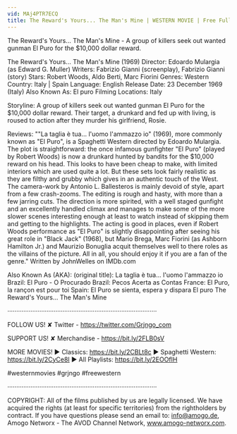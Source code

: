 ```yaml
---
vid: MAj4PTR7ECQ
title: The Reward's Yours... The Man's Mine | WESTERN MOVIE | Free Full Movie | Cowboy Feature Film
---
```


The Reward's Yours... The Man's Mine - A group of killers seek out wanted gunman El Puro for the $10,000 dollar reward.

The Reward's Yours... The Man's Mine (1969)
Director: Edoardo Mulargia (as Edward G. Muller)
Writers: Fabrizio Gianni (screenplay), Fabrizio Gianni (story) 
Stars: Robert Woods, Aldo Berti, Marc Fiorini 
Genres: Western 
Country: Italy | Spain
Language: English
Release Date: 23 December 1969 (Italy) 
Also Known As: El puro 
Filming Locations: Italy 

Storyline:
A group of killers seek out wanted gunman El Puro for the $10,000 dollar reward. Their target, a drunkard and fed up with living, is roused to action after they murder his girlfriend, Rosie.

Reviews: 
""La taglia è tua... l'uomo l'ammazzo io" (1969), more commonly known as "El Puro", is a Spaghetti Western directed by Edoardo Mulargia. The plot is straightforward: the once infamous gunfighter "El Puro" (played by Robert Woods) is now a drunkard hunted by bandits for the $10,000 reward on his head. This looks to have been cheap to make, with limited interiors which are used quite a lot. But these sets look fairly realistic as they are filthy and grubby which gives in an authentic touch of the West. The camera-work by Antonio L. Ballesteros is mainly devoid of style, apart from a few crash-zooms. The editing is rough and hasty, with more than a few jarring cuts. The direction is more spirited, with a well staged gunfight and an excellently handled climax and manages to make some of the more slower scenes interesting enough at least to watch instead of skipping them and getting to the highlights. The acting is good in places, even if Robert Woods performance as "El Puro" is slightly disappointing after seeing his great role in "Black Jack" (1968), but Mario Brega, Marc Fiorini (as Ashborn Hamilton Jr.) and Maurizio Bonuglia acquit themselves well to there roles as the villains of the picture. All in all, you should enjoy it if you are a fan of the genre." Written by JohnWelles on IMDb.com

Also Known As (AKA):
(original title): La taglia è tua... l'uomo l'ammazzo io
Brazil: El Puro - O Procurado
Brazil: Pecos Acerta as Contas
France: El Puro, la rançon est pour toi
Spain: El Puro se sienta, espera y dispara
 El puro
 The Reward's Yours... The Man's Mine

····················································································

FOLLOW US!
✘ Twitter - https://twitter.com/Grjngo_com

SUPPORT US!
✘ Merchandise - https://bit.ly/2FLB0sV

MORE MOVIES! 
► Classics: https://bit.ly/2CBLt8c 
► Spaghetti Western: https://bit.ly/2CyCe8I 
► All Playlists: https://bit.ly/2EOOfIH 

#westernmovies #grjngo #freewestern

····················································································

COPYRIGHT: All of the films published by us are legally licensed. We have acquired the rights (at least for specific territories) from the rightholders by contract. If you have questions please send an email to: info@amogo.de, Amogo Networx - The AVOD Channel Network, www.amogo-networx.com.